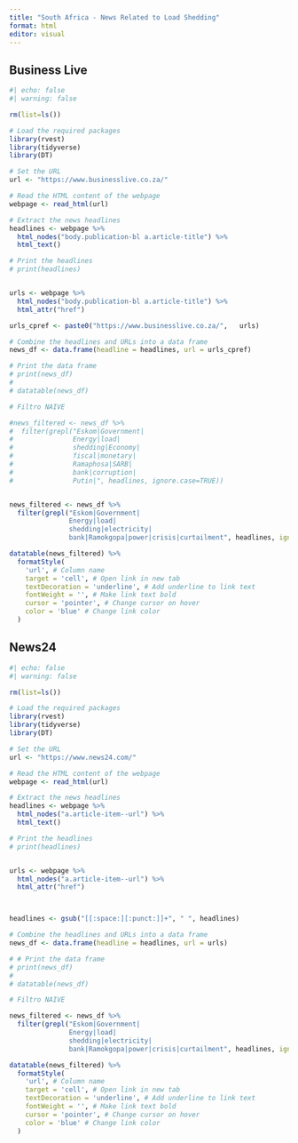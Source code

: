 ---
title: "South Africa - News Related to Load Shedding"
format: html
editor: visual
---

## Business Live

```{r}
#| echo: false
#| warning: false

rm(list=ls())

# Load the required packages
library(rvest)
library(tidyverse)
library(DT)

# Set the URL
url <- "https://www.businesslive.co.za/"

# Read the HTML content of the webpage
webpage <- read_html(url)

# Extract the news headlines
headlines <- webpage %>% 
  html_nodes("body.publication-bl a.article-title") %>% 
  html_text()

# Print the headlines
# print(headlines)


urls <- webpage %>% 
  html_nodes("body.publication-bl a.article-title") %>% 
  html_attr("href")

urls_cpref <- paste0("https://www.businesslive.co.za/",   urls)

# Combine the headlines and URLs into a data frame
news_df <- data.frame(headline = headlines, url = urls_cpref)

# Print the data frame
# print(news_df)
# 
# datatable(news_df)

# Filtro NAIVE

#news_filtered <- news_df %>% 
#  filter(grepl("Eskom|Government|
#               Energy|load|
#               shedding|Economy|
#               fiscal|monetary|
#               Ramaphosa|SARB|
#               bank|corruption|
#               Putin|", headlines, ignore.case=TRUE))


news_filtered <- news_df %>% 
  filter(grepl("Eskom|Government|
               Energy|load|
               shedding|electricity|
               bank|Ramokgopa|power|crisis|curtailment", headlines, ignore.cas =TRUE))

datatable(news_filtered) %>% 
  formatStyle(
    'url', # Column name
    target = 'cell', # Open link in new tab
    textDecoration = 'underline', # Add underline to link text
    fontWeight = '', # Make link text bold
    cursor = 'pointer', # Change cursor on hover
    color = 'blue' # Change link color
  )


```

## News24

```{r}
#| echo: false
#| warning: false

rm(list=ls())

# Load the required packages
library(rvest)
library(tidyverse)
library(DT)

# Set the URL
url <- "https://www.news24.com/"

# Read the HTML content of the webpage
webpage <- read_html(url)

# Extract the news headlines
headlines <- webpage %>% 
  html_nodes("a.article-item--url") %>% 
  html_text()

# Print the headlines
# print(headlines)


urls <- webpage %>% 
  html_nodes("a.article-item--url") %>% 
  html_attr("href")



headlines <- gsub("[[:space:][:punct:]]+", " ", headlines)

# Combine the headlines and URLs into a data frame
news_df <- data.frame(headline = headlines, url = urls)

# # Print the data frame
# print(news_df)
# 
# datatable(news_df)

# Filtro NAIVE

news_filtered <- news_df %>% 
  filter(grepl("Eskom|Government|
               Energy|load|
               shedding|electricity|
               bank|Ramokgopa|power|crisis|curtailment", headlines, ignore.cas =TRUE))

datatable(news_filtered) %>% 
  formatStyle(
    'url', # Column name
    target = 'cell', # Open link in new tab
    textDecoration = 'underline', # Add underline to link text
    fontWeight = '', # Make link text bold
    cursor = 'pointer', # Change cursor on hover
    color = 'blue' # Change link color
  )



```
